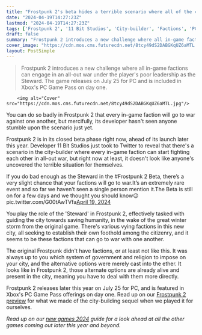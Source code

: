 ```yaml
---
title: "Frostpunk 2's beta hides a terrible scenario where all of the city-builder's factions 'go to war,' but so far no one's found it"
date: "2024-04-19T14:27:23Z"
lastmod: "2024-04-19T14:27:23Z"
tags: ['Frostpunk 2', '11 Bit Studios', 'City-builder', 'Factions', 'PC Game Pass']
draft: false
summary: "Frostpunk 2 introduces a new challenge where all in-game factions can engage in an all-out war under the player's poor leadership as the Steward. The game releases on July 25 for PC and is included in Xbox's PC Game Pass on day one."
cover_image: "https://cdn.mos.cms.futurecdn.net/8tcy49dS2DABGKqUZ6aMTL.jpg" 
layout: PostSimple
---
```

> Frostpunk 2 introduces a new challenge where all in-game factions can engage in an all-out war under the player's poor leadership as the Steward. The game releases on July 25 for PC and is included in Xbox's PC Game Pass on day one.


        <img alt="Cover" src="https://cdn.mos.cms.futurecdn.net/8tcy49dS2DABGKqUZ6aMTL.jpg"/>
        
You can do so badly in Frostpunk 2 that every in-game faction will go to war against one another, but mercifully, its developer hasn't seen anyone stumble upon the scenario just yet.

Frostpunk 2 is in its closed beta phase right now, ahead of its launch later this year. Developer 11 Bit Studios just took to Twitter to reveal that there's a scenario in the city-builder where every in-game faction can start fighting each other in all-out war, but right now at least, it doesn't look like anyone's uncovered the terrible situation for themselves.

If you do bad enough as the Steward in the #Frostpunk 2 Beta, there’s a very slight chance that your factions will go to war.It’s an extremely rare event and so far we haven’t seen a single person mention it.The Beta is still on for a few days and we thought you should know😉 pic.twitter.com/G00tAwTVfa[April 19, 2024](https://twitter.com/frostpunkgame/status/1781291521913786677)

You play the role of the 'Steward' in Frostpunk 2, effectively tasked with guiding the city towards saving humanity, in the wake of the great winter storm from the original game. There's various vying factions in this new city, all seeking to establish their own foothold among the citizenry, and it seems to be these factions that can go to war with one another.

The original Frostpunk didn't have factions, or at least not like this. It was always up to you which system of government and religion to impose on your city, and the alternative options were merely cast into the ether. It looks like in Frostpunk 2, those alternate options are already alive and present in the city, meaning you have to deal with them more directly.

Frostpunk 2 releases later this year on July 25 for PC, and is featured in Xbox's PC Game Pass offerings on day one. Read up on our [Frostpunk 2 preview](https://www.gamesradar.com/frostpunk-2-preview-october-2023/) for what we made of the city-building sequel when we played it for ourselves. 

*Read up on our *[<em>new games 2024</em>](https://www.gamesradar.com/video-game-release-dates/)* guide for a look ahead at all the other games coming out later this year and beyond.*
        